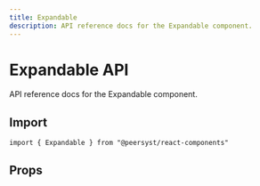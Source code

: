 ```yaml
---
title: Expandable
description: API reference docs for the Expandable component.
---
```



# Expandable API

API reference docs for the Expandable component.

## Import

```tsx
import { Expandable } from "@peersyst/react-components"
```

## Props

<Props component="Expandable" />